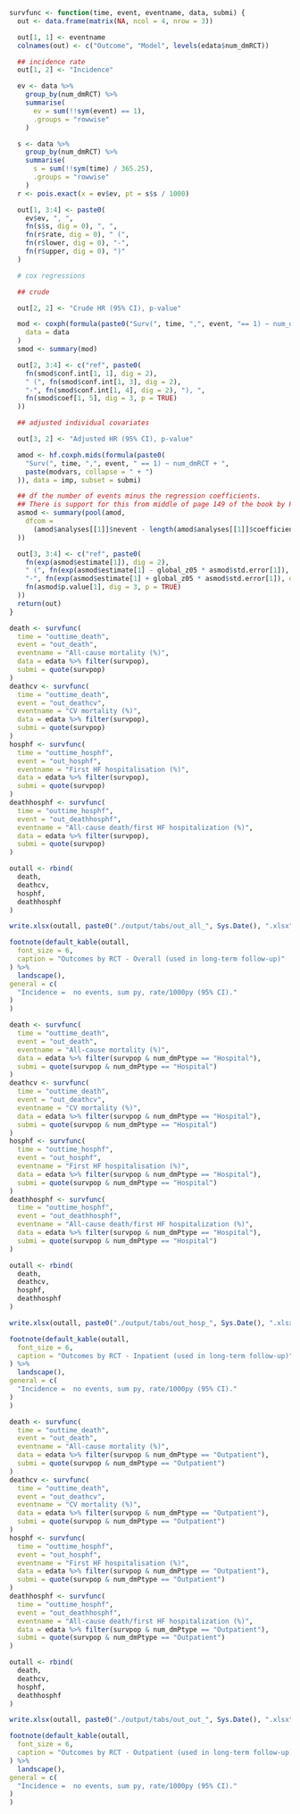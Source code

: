 ```r
survfunc <- function(time, event, eventname, data, submi) {
  out <- data.frame(matrix(NA, ncol = 4, nrow = 3))

  out[1, 1] <- eventname
  colnames(out) <- c("Outcome", "Model", levels(edata$num_dmRCT))

  ## incidence rate
  out[1, 2] <- "Incidence"

  ev <- data %>%
    group_by(num_dmRCT) %>%
    summarise(
      ev = sum(!!sym(event) == 1),
      .groups = "rowwise"
    )

  s <- data %>%
    group_by(num_dmRCT) %>%
    summarise(
      s = sum(!!sym(time) / 365.25),
      .groups = "rowwise"
    )
  r <- pois.exact(x = ev$ev, pt = s$s / 1000)

  out[1, 3:4] <- paste0(
    ev$ev, ", ",
    fn(s$s, dig = 0), ", ",
    fn(r$rate, dig = 0), " (",
    fn(r$lower, dig = 0), "-",
    fn(r$upper, dig = 0), ")"
  )

  # cox regressions

  ## crude

  out[2, 2] <- "Crude HR (95% CI), p-value"

  mod <- coxph(formula(paste0("Surv(", time, ",", event, "== 1) ~ num_dmRCT")),
    data = data
  )
  smod <- summary(mod)

  out[2, 3:4] <- c("ref", paste0(
    fn(smod$conf.int[1, 1], dig = 2),
    " (", fn(smod$conf.int[1, 3], dig = 2),
    "-", fn(smod$conf.int[1, 4], dig = 2), "), ",
    fn(smod$coef[1, 5], dig = 3, p = TRUE)
  ))

  ## adjusted individual covariates

  out[3, 2] <- "Adjusted HR (95% CI), p-value"

  amod <- hf.coxph.mids(formula(paste0(
    "Surv(", time, ",", event, " == 1) ~ num_dmRCT + ",
    paste(modvars, collapse = " + ")
  )), data = imp, subset = submi)

  ## df the number of events minus the regression coefficients.
  ## There is support for this from middle of page 149 of the book by Parmer & Machin (ISBN 0471936405)
  asmod <- summary(pool(amod,
    dfcom =
      (amod$analyses[[1]]$nevent - length(amod$analyses[[1]]$coefficients))
  ))

  out[3, 3:4] <- c("ref", paste0(
    fn(exp(asmod$estimate[1]), dig = 2),
    " (", fn(exp(asmod$estimate[1] - global_z05 * asmod$std.error[1]), dig = 2),
    "-", fn(exp(asmod$estimate[1] + global_z05 * asmod$std.error[1]), dig = 2), "), ",
    fn(asmod$p.value[1], dig = 3, p = TRUE)
  ))
  return(out)
}
```

```r
death <- survfunc(
  time = "outtime_death",
  event = "out_death",
  eventname = "All-cause mortality (%)",
  data = edata %>% filter(survpop),
  submi = quote(survpop)
)
deathcv <- survfunc(
  time = "outtime_death",
  event = "out_deathcv",
  eventname = "CV mortality (%)",
  data = edata %>% filter(survpop),
  submi = quote(survpop)
)
hosphf <- survfunc(
  time = "outtime_hosphf",
  event = "out_hosphf",
  eventname = "First HF hospitalisation (%)",
  data = edata %>% filter(survpop),
  submi = quote(survpop)
)
deathhosphf <- survfunc(
  time = "outtime_hosphf",
  event = "out_deathhosphf",
  eventname = "All-cause death/first HF hospitalization (%)",
  data = edata %>% filter(survpop),
  submi = quote(survpop)
)

outall <- rbind(
  death,
  deathcv,
  hosphf,
  deathhosphf
)

write.xlsx(outall, paste0("./output/tabs/out_all_", Sys.Date(), ".xlsx"), rowNames = FALSE, overwrite = T)

footnote(default_kable(outall,
  font_size = 6,
  caption = "Outcomes by RCT - Overall (used in long-term follow-up)"
) %>%
  landscape(),
general = c(
  "Incidence =  no events, sum py, rate/1000py (95% CI)."
)
)
```

```r
death <- survfunc(
  time = "outtime_death",
  event = "out_death",
  eventname = "All-cause mortality (%)",
  data = edata %>% filter(survpop & num_dmPtype == "Hospital"),
  submi = quote(survpop & num_dmPtype == "Hospital")
)
deathcv <- survfunc(
  time = "outtime_death",
  event = "out_deathcv",
  eventname = "CV mortality (%)",
  data = edata %>% filter(survpop & num_dmPtype == "Hospital"),
  submi = quote(survpop & num_dmPtype == "Hospital")
)
hosphf <- survfunc(
  time = "outtime_hosphf",
  event = "out_hosphf",
  eventname = "First HF hospitalisation (%)",
  data = edata %>% filter(survpop & num_dmPtype == "Hospital"),
  submi = quote(survpop & num_dmPtype == "Hospital")
)
deathhosphf <- survfunc(
  time = "outtime_hosphf",
  event = "out_deathhosphf",
  eventname = "All-cause death/first HF hospitalization (%)",
  data = edata %>% filter(survpop & num_dmPtype == "Hospital"),
  submi = quote(survpop & num_dmPtype == "Hospital")
)

outall <- rbind(
  death,
  deathcv,
  hosphf,
  deathhosphf
)

write.xlsx(outall, paste0("./output/tabs/out_hosp_", Sys.Date(), ".xlsx"), rowNames = FALSE, overwrite = T)

footnote(default_kable(outall,
  font_size = 6,
  caption = "Outcomes by RCT - Inpatient (used in long-term follow-up)"
) %>%
  landscape(),
general = c(
  "Incidence =  no events, sum py, rate/1000py (95% CI)."
)
)
```

```r
death <- survfunc(
  time = "outtime_death",
  event = "out_death",
  eventname = "All-cause mortality (%)",
  data = edata %>% filter(survpop & num_dmPtype == "Outpatient"),
  submi = quote(survpop & num_dmPtype == "Outpatient")
)
deathcv <- survfunc(
  time = "outtime_death",
  event = "out_deathcv",
  eventname = "CV mortality (%)",
  data = edata %>% filter(survpop & num_dmPtype == "Outpatient"),
  submi = quote(survpop & num_dmPtype == "Outpatient")
)
hosphf <- survfunc(
  time = "outtime_hosphf",
  event = "out_hosphf",
  eventname = "First HF hospitalisation (%)",
  data = edata %>% filter(survpop & num_dmPtype == "Outpatient"),
  submi = quote(survpop & num_dmPtype == "Outpatient")
)
deathhosphf <- survfunc(
  time = "outtime_hosphf",
  event = "out_deathhosphf",
  eventname = "All-cause death/first HF hospitalization (%)",
  data = edata %>% filter(survpop & num_dmPtype == "Outpatient"),
  submi = quote(survpop & num_dmPtype == "Outpatient")
)

outall <- rbind(
  death,
  deathcv,
  hosphf,
  deathhosphf
)

write.xlsx(outall, paste0("./output/tabs/out_out_", Sys.Date(), ".xlsx"), rowNames = FALSE, overwrite = T)

footnote(default_kable(outall,
  font_size = 6,
  caption = "Outcomes by RCT - Outpatient (used in long-term follow-up)"
) %>%
  landscape(),
general = c(
  "Incidence =  no events, sum py, rate/1000py (95% CI)."
)
)
```
